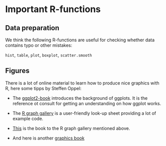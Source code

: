 # Important R-functions {#rfunctions}

## Data preparation

We think the following R-functions are useful for checking whether data contains typo or other mistakes:  

`hist`, `table`, `plot`, `boxplot`, `scatter.smooth`


## Figures

There is a lot of online material to learn how to produce nice graphics with R, here some tipps by Steffen Oppel:    

- The [ggplot2-book](https://ggplot2-book.org/) introduces the background of ggplots. It is the reference ot consult for getting an understanding on how ggplot works.

- The [R graph gallery](https://r-graph-gallery.com/) is a user-friendly look-up sheet providing a lot of example code. 

- [This](https://bookdown.org/content/b298e479-b1ab-49fa-b83d-a57c2b034d49/) is the book to the R graph gallery mentioned above. 
 
- And here is another [graphics book](https://r-graphics.org/) 

